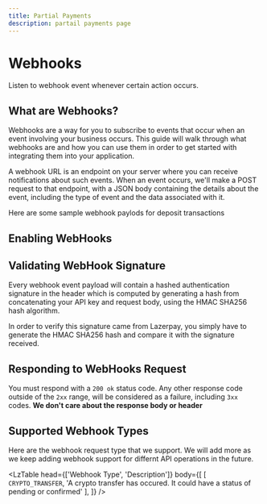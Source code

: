 ```yaml
---
title: Partial Payments
description: partail payments page
---
```


# Webhooks

Listen to webhook event whenever certain action occurs.

<Divider className='w-20 mt-2 mb-4' />

## What are Webhooks?

Webhooks are a way for you to subscribe to events that occur when an event involving your 
business occurs. This guide will walk through what webhooks are and how you can use them in
 order to get started with integrating them into your application.

A webhook URL is an endpoint on your server where you can receive notifications about such
 events. When an event occurs, we'll make a POST request to that endpoint, with a JSON body
  containing the details about the event, including the type of event and the data associated with it.


<Alert
status='info'
className='my-7'
content='Rather than continuously polling the server to check if the state has changed, webhooks provide 
information to you as it becomes available, which is a lot more efficient and beneficial for developers.'
/>


Here are some sample webhook paylods for deposit transactions

<CodeBlock req='' id='webHookPayload' className='h-[492px] ' />

<Divider className='w-20 mt-3' />

## Enabling WebHooks

<TransferWebHook/>


## Validating WebHook Signature

Every webhook event payload will contain a hashed authentication signature in the header which 
is computed by generating a hash from concatenating your API key and request body,
using the HMAC SHA256 hash algorithm.

In order to verify this signature came from Lazerpay, you simply have to generate the HMAC 
SHA256 hash and compare it with the signature received.

<CodeBlock req='' id='webHookPayload2' className='h-[492px]' />

<Divider className='w-20 mt-3' mb-4 />

## Responding to WebHooks Request

You must respond with a <code>200 ok</code> status code. Any other response code outside of the <code>2xx</code>
range, will be considered as a failure, including <code>3xx</code> codes. <b>We don't 
care about the response body or header</b>

<Alert
status='info'
content="If we don't get a 200 OK status code, we will retry the webhook every one minute for the next 24hrs"
/>

<Divider className='w-20 mb-4'/>


## Supported Webhook Types
Here are the webhook request type that we support. We will add more as we keep adding
webhook support for differnt API operations in the future.

<LzTable
head={['Webhook Type', 'Description']}
body={[
[
  `CRYPTO_TRANSFER`,
  'A crypto transfer has occured. It could have a status of pending or confirmed' 
],
]}
/>

<Divider className='w-20 mb-4'/>

<Divider className='w-full'/>

<Pagination prevName='Bank Transfers' nextName='Swaps'/>
